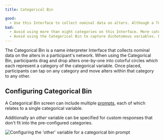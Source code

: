 ```yaml
---
title: Categorical Bin

good:
  - Use this Interface to collect nominal data on alters. Although a Toggle Button Group can be added as an [input control](../key-concepts/input-controls) on other interfaces, the drag and drop functionality on the Categorical Bin provides a tactile method to capturing these data that is engaging for participants.
bad:
  - Avoid using more than eight categories on this Interface. More categories cause the category labels to be difficult to read and the other visual compromises on the Interface become compromised.
  - Avoid using the Categorical Bin to capture dichotomous variables. Dichotomous variables are best captured using the Toggle [input control](../key-concepts/input-controls) (on a [Name Generator](../interface-documentation/name-generator-using-forms) or [Per Alter Form](../interface-documentation/per-alter-form)) or using the variable toggling feature on the [Sociogram](../interface-documentation/sociogram).
---
```


<InterfaceSummary
  title="Categorical Bin"
  image="/assets/img/interface-documentation/categorical-bin/catbin-example.png"
  type="Name interpreter"
  creates="Categorical attributes"
  usesprompts="true"
/>

The Categorical Bin is a name interpreter Interface that collects nominal data on the alters in a participant's network. When using the Categorical Bin, participants drag and drop alters one-by-one into colorful circles which each represent a category of the categorical variable. Once placed, participants can tap on any category and move alters within that category to any other.

## Configuring Categorical Bin

A Categorical Bin screen can include multiple [prompts](../key-concepts/prompts), each of which relates to a single categorical variable.

Additionally an _other_ variable can be specified for custom responses that don't fit into the pre-configured categories.

![Configuring the 'other' variable for a categorical bin prompt](/assets/img/interface-documentation/categorical-bin/architect-other.png)
